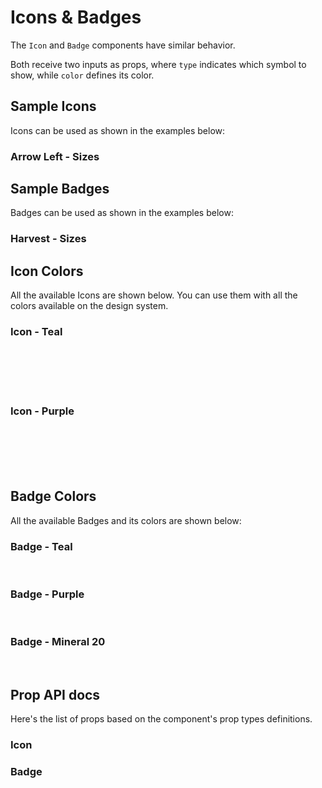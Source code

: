 

<Meta title="Components | Icons & Badges" component={Icon} />

<div class="docs-title">
  <div>
    <h1 class="docs-title__text">Icons & Badges</h1>
  </div>
</div>

<div class="docs-content">

The `Icon` and `Badge` components have similar behavior.

Both receive two inputs as props, where `type` indicates which symbol to show, while `color` defines its color.

## Sample Icons
Icons can be used as shown in the examples below:

### Arrow Left - Sizes

<Preview>
  <Story name="Sample Icon - Sizes">
    <Icon type='arrow-left' color="teal40" />
    <Icon type='arrow-left' color="teal40" size="petit" />
    <Icon type='arrow-left' color="teal40" size="small" />
  </Story>
</Preview>

## Sample Badges
Badges can be used as shown in the examples below:

### Harvest - Sizes

<Preview>
  <Story name="Sample Badge - Sizes">
    <Badge type='harvest' wrapperColor="teal40" color="white" />
    <Badge type='harvest' wrapperColor="teal40" color="white" size="small" />
    <Badge type='harvest' wrapperColor="teal40" color="white" size="tiny" />
  </Story>
</Preview>

## Icon Colors
All the available Icons are shown below. You can use them with all the colors available on the design system.

### Icon - Teal
<Preview>
  <Story name="Icon Teal">
    <Fragment>
      <Icon type='arrow-left' color="teal40"/>
      <Icon type='dropdown-closed' color="teal40"/>
      <Icon type='remove' color="teal40"/>
      <Icon type='eye-opened' color="teal40"/>
      <Icon type='logout' color="teal40"/>
      <Icon type='edit' color="teal40"/>
      <Icon type='arrow-fill-right' color="teal40"/>
      <br />
      <Icon type='arrow-right' color="teal40"/>
      <Icon type='dropdown-open' color="teal40"/>
      <Icon type='plus' color="teal40"/>
      <Icon type='eye-closed' color="teal40"/>
      <Icon type='track' color="teal40"/>
      <Icon type='key' color="teal40"/>
      <Icon type='arrow-fill-left' color="teal40"/>
      <br />
      <Icon type='arrow-top' color="teal40"/>
      <Icon type='collapse-closed' color="teal40"/>
      <Icon type='minus' color="teal40"/>
      <Icon type='lupe' color="teal40"/>
      <Icon type='calendar' color="teal40"/>
      <Icon type='upload' color="teal40"/>
      <Icon type='chevron-right' color="teal40"/>
      <br />
      <Icon type='arrow-down' color="teal40"/>
      <Icon type='collapse-open' color="teal40"/>
      <Icon type='check' color="teal40"/>
      <Icon type='trash' color="teal40"/>
      <Icon type='coin' color="teal40"/>
      <Icon type='reload' color="teal40"/>
      <Icon type='chevron-left' color="teal40"/>
      <br />
      <Icon type='sort' color="teal40" />
      <Icon type='menu-expand' color="teal40" />
      <Icon type='menu-collapse' color="teal40" />
      <Icon type='menu-default' color="teal40" />
      <Icon type='external' color="teal40" />
      <Icon type='wallet' color="teal40" />
      <Icon type='workspace' color="teal40" />
    </Fragment>
  </Story>
</Preview>

### Icon - Purple
<Preview>
  <Story name="Icon Mineral 70">
    <Fragment>
      <Icon type='arrow-left' color="purple60"/>
      <Icon type='dropdown-closed' color="purple60"/>
      <Icon type='remove' color="purple60"/>
      <Icon type='eye-opened' color="purple60"/>
      <Icon type='logout' color="purple60"/>
      <Icon type='edit' color="purple60"/>
      <Icon type='arrow-fill-right' color="purple60"/>
      <br />
      <Icon type='arrow-right' color="purple60"/>
      <Icon type='dropdown-open' color="purple60"/>
      <Icon type='plus' color="purple60"/>
      <Icon type='eye-closed' color="purple60"/>
      <Icon type='track' color="purple60"/>
      <Icon type='key' color="purple60"/>
      <Icon type='arrow-fill-left' color="purple60"/>
      <br />
      <Icon type='arrow-top' color="purple60"/>
      <Icon type='collapse-closed' color="purple60"/>
      <Icon type='minus' color="purple60"/>
      <Icon type='lupe' color="purple60"/>
      <Icon type='calendar' color="purple60"/>
      <Icon type='upload' color="purple60"/>
      <Icon type='chevron-right' color="purple60"/>
      <br />
      <Icon type='arrow-down' color="purple60"/>
      <Icon type='collapse-open' color="purple60"/>
      <Icon type='check' color="purple60"/>
      <Icon type='trash' color="purple60"/>
      <Icon type='coin' color="purple60"/>
      <Icon type='reload' color="purple60"/>
      <Icon type='chevron-left' color="purple60"/>
      <br />
      <Icon type='sort' color="purple60" />
      <Icon type='menu-expand' color="purple60" />
      <Icon type='menu-collapse' color="purple60" />
      <Icon type='menu-default' color="purple60" />
      <Icon type='external' color="purple60" />
      <Icon type='wallet' color="purple60" />
      <Icon type='workspace' color="purple60" />
    </Fragment>
  </Story>
</Preview>

## Badge Colors

All the available Badges and its colors are shown below:


### Badge - Teal
<Preview>
  <Story name="Badge Teal">
    <Fragment>
      <Badge type='harvest' wrapperColor="teal40" color="white"/>
      <Badge type='ponto' wrapperColor="teal40" color="white"/>
      <Badge type='meta' wrapperColor="teal40" color="white"/>
      <br />
      <Badge type='star' wrapperColor="teal40" color="white"/>
      <Badge type='floating-add' wrapperColor="teal40" color="white"/>
    </Fragment>
  </Story>
</Preview>

### Badge - Purple
<Preview>
  <Story name="Badge Mineral 70">
    <Fragment>
      <Badge type='harvest' wrapperColor="purple60" color="white"/>
      <Badge type='ponto' wrapperColor="purple60" color="white"/>
      <Badge type='meta' wrapperColor="purple60" color="white"/>
      <br />
      <Badge type='star' wrapperColor="purple60" color="white"/>
      <Badge type='floating-add' wrapperColor="purple60" color="white"/>
    </Fragment>
  </Story>
</Preview>

### Badge - Mineral 20
<Preview>
  <Story name="Badge Mineral 20">
    <Fragment>
      <Badge type='harvest' color="mineral30" wrapperColor="mineral10" />
      <Badge type='ponto' color="mineral30" wrapperColor="mineral10" />
      <Badge type='meta' color="mineral30" wrapperColor="mineral10" />
      <br />
      <Badge type='star' color="mineral30" wrapperColor="mineral10" />
      <Badge type='floating-add' color="mineral30" wrapperColor="mineral10" />
    </Fragment>
  </Story>
</Preview>

## Prop API docs

Here's the list of props based on the component's prop types definitions.
### Icon
<Props of={Icon} />

### Badge
<Props of={Badge} />

</div>